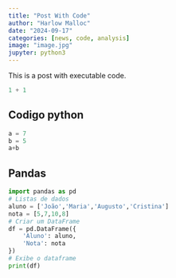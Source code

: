 ```yaml
---
title: "Post With Code"
author: "Harlow Malloc"
date: "2024-09-17"
categories: [news, code, analysis]
image: "image.jpg"
jupyter: python3
---
```


This is a post with executable code.

```python
1 + 1
```

## Codigo python

```python
a = 7
b = 5
a+b
```

## Pandas

```python
import pandas as pd
# Listas de dados
aluno = ['João','Maria','Augusto','Cristina']
nota = [5,7,10,8]
# Criar um DataFrame
df = pd.DataFrame({
    'Aluno': aluno,
    'Nota': nota
})
# Exibe o dataframe
print(df)
```
